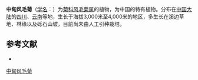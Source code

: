 {{Speciesbox
| name = 中甸风毛菊
| status = 
| status_system = 
| image =
| genus = Saussurea
| species = dschungdienensis
| authority = Hand.-Mazz.
}}

'''中甸风毛菊'''（[[学名|学名]]：{{lang|la|''Saussurea dschungdienensis''}}）为[[菊科|菊科]][[风毛菊属|风毛菊属]]的植物，为中国的特有植物。分布在[[中国大陆|中国大陆]]的[[四川|四川]]、[[云南|云南]]等地，生长于海拔3,000米至4,000米的地区，多生长在溪边草地、林缘以及砾石山坡，目前尚未由人工引种栽培。

== 参考文献 ==
<div class="references-small">
* {{cite web| url =http://www.bioinfo.cn/db05/KmzwSpecies.php?action=view&id=5277| title =中甸风毛菊| work =《中国高等植物数据库全库》| publisher =中国科学院微生物研究所| author =昆明植物研究所| accessdate =2009-02-24| deadurl =yes| archiveurl =https://web.archive.org/web/20160305041005/http://www.bioinfo.cn/db05/KmzwSpecies.php?action=view&id=5277| archivedate =2016-03-05}}
</div>
{{Taxonbar|from=Q10875916}}

[[Category:风毛菊属|中甸风毛菊]]


{{植物小作品}}